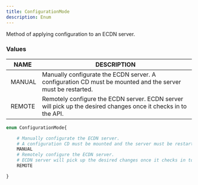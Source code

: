 ```yaml
---
title: ConfigurationMode
description: Enum
---
```


Method of applying configuration to an ECDN server.

### Values

| NAME | DESCRIPTION |
| - | - |
| MANUAL | Manually configurate the ECDN server. A configuration CD must be mounted and the server must be restarted. |
| REMOTE | Remotely configure the ECDN server. ECDN server will pick up the desired changes once it checks in to the API. |
	
```graphql
enum ConfigurationMode{

	# Manually configurate the ECDN server.
	# A configuration CD must be mounted and the server must be restarted.
	MANUAL
	# Remotely configure the ECDN server.
	# ECDN server will pick up the desired changes once it checks in to the API.
	REMOTE

}
```

